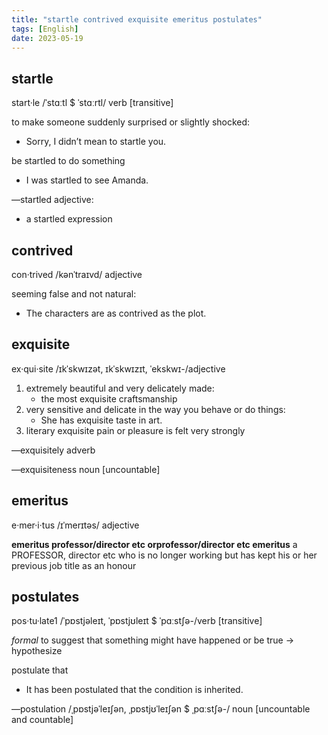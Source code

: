 ```yaml
---
title: "startle contrived exquisite emeritus postulates"
tags: [English]
date: 2023-05-19
---
```


## startle

start·le /ˈstɑːtl $ ˈstɑːrtl/ verb [transitive]

to make someone suddenly surprised or slightly shocked:
  
- Sorry, I didn’t mean to startle you.

be startled to do something

- I was startled to see Amanda.

—startled adjective:

- a startled expression

## contrived

con·trived /kənˈtraɪvd/ adjective

seeming false and not natural:

- The characters are as contrived as the plot.

## exquisite

ex·qui·site /ɪkˈskwɪzət, ɪkˈskwɪzɪt, ˈekskwɪ-/adjective

1. extremely beautiful and very delicately made:
    - the most exquisite craftsmanship
2. very sensitive and delicate in the way you behave or do things:
    - She has exquisite taste in art.
3. literary exquisite pain or pleasure is felt very strongly

—exquisitely adverb

—exquisiteness noun [uncountable]

## emeritus

e·mer·i·tus /ɪˈmerɪtəs/ adjective

**emeritus professor/director etc orprofessor/director etc emeritus** a PROFESSOR,
director etc who is no longer working but has kept his or her previous job
title as an honour

## postulates

pos·tu·late1 /ˈpɒstjəleɪt, ˈpɒstjʊleɪt $ ˈpɑːstʃə-/verb [transitive]

*formal* to suggest that something might have happened or be true →
hypothesize

postulate that

- It has been postulated that the condition is inherited.

—postulation /ˌpɒstjəˈleɪʃən, ˌpɒstjʊˈleɪʃən $ ˌpɑːstʃə-/ noun [uncountable and countable]